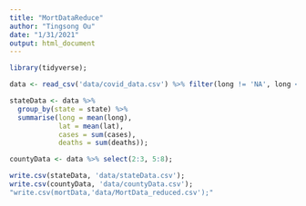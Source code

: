 ```yaml
---
title: "MortDataReduce"
author: "Tingsong Ou"
date: "1/31/2021"
output: html_document
---
```


```r
library(tidyverse);

```


```r
data <- read_csv('data/covid_data.csv') %>% filter(long != 'NA', long < 0, state != 'Puerto Rico', state != 'Virgin Islands');

stateData <- data %>% 
  group_by(state = state) %>% 
  summarise(long = mean(long),
            lat = mean(lat),
            cases = sum(cases),
            deaths = sum(deaths));

countyData <- data %>% select(2:3, 5:8);

write.csv(stateData, 'data/stateData.csv');
write.csv(countyData, 'data/countyData.csv');
"write.csv(mortData,'data/MortData_reduced.csv');"
```

